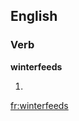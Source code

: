 ==English==

===Verb===
'''winterfeeds'''

# {{third-person singular of|[[winterfeed]]}}

[[fr:winterfeeds]]